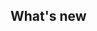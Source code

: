

## What's new

<div className="bx--row" id="homepage-cards">
  <Column colMd={4} colLg={4}>
    <ResourceCard
      subTitle="Carbon Design System"
      title="Where to begin and what Carbon for IBM Products is based upon and integrates with"
      href="https://www.carbondesignsystem.com"
      color="dark"
    ></ResourceCard>
  </Column>
  <Column colMd={4} colLg={4}>
    <ResourceCard
      subTitle="Carbon for IBM Products PAL learning plan"
      title="Get up-to-date with the latest pattern education on YourLearning"
      color="dark"
      href="https://yourlearning.ibm.com/activity/PLAN-23664761452B"
    ></ResourceCard>
  </Column>
  <Column colMd={4} colLg={4}>
    <ResourceCard
      subTitle="Carbon for IBM Products"
      title="Check out the new Carbon for IBM Products launch / promo video"
      href="/overview/video"
      color="dark"
    ></ResourceCard>
  </Column>
</div>
